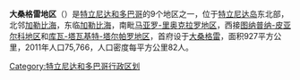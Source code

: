 {{Unreferenced|time=2020-09-05T06:57:00+00:00}}
'''大桑格雷地区'''（{{lang-en|Sangre Grande region}}）是[[特立尼达和多巴哥|特立尼达和多巴哥]]的9个地区之一，位于[[特立尼达岛|特立尼达岛]]东北部，北邻[[加勒比海|加勒比海]]，东临[[加勒比海|加勒比海]]，南毗[[马亚罗-里奥克拉罗地区|马亚罗-里奥克拉罗地区]]，西接[[图纳普纳-皮亚尔科地区|图纳普纳-皮亚尔科地区]]和[[库瓦-塔瓦基特-塔尔帕罗地区|库瓦-塔瓦基特-塔尔帕罗地区]]，首府设于[[大桑格雷|大桑格雷]]，面积927平方公里，2011年人口75,766，人口密度每平方公里82人。

{{TrinidadTobago-geo-stub}}
[[Category:特立尼达和多巴哥行政区划|Category:特立尼达和多巴哥行政区划]]
